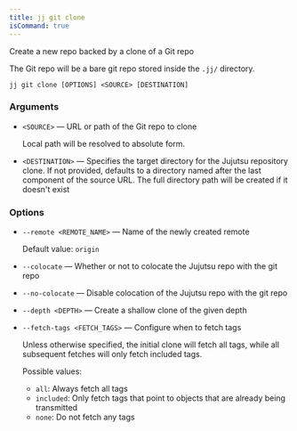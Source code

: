 ```yaml
---
title: jj git clone
isCommand: true
---
```


Create a new repo backed by a clone of a Git repo

The Git repo will be a bare git repo stored inside the `.jj/` directory.

```shell title="Usage"
jj git clone [OPTIONS] <SOURCE> [DESTINATION]
```

### Arguments

- `<SOURCE>` — URL or path of the Git repo to clone

  Local path will be resolved to absolute form.
- `<DESTINATION>` — Specifies the target directory for the Jujutsu repository clone. If not provided, defaults to a directory named after the last component of the source URL. The full directory path will be created if it doesn't exist

### Options

- `--remote <REMOTE_NAME>` — Name of the newly created remote

  Default value: `origin`
- `--colocate` — Whether or not to colocate the Jujutsu repo with the git repo
- `--no-colocate` — Disable colocation of the Jujutsu repo with the git repo
- `--depth <DEPTH>` — Create a shallow clone of the given depth
- `--fetch-tags <FETCH_TAGS>` — Configure when to fetch tags

  Unless otherwise specified, the initial clone will fetch all tags, while all subsequent fetches will only fetch included tags.

  Possible values:

  - `all`:
    Always fetch all tags
  - `included`:
    Only fetch tags that point to objects that are already being transmitted
  - `none`:
    Do not fetch any tags


